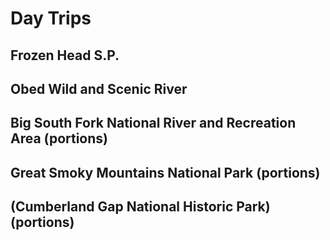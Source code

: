 # Day Trips {#day-trips}

## Frozen Head S.P.
## Obed Wild and Scenic River
## Big South Fork National River and Recreation Area (portions)
## Great Smoky Mountains National Park (portions)
## (Cumberland Gap National Historic Park) (portions)